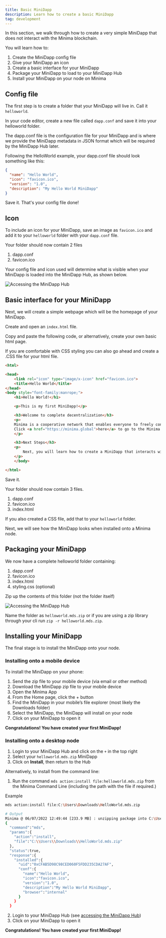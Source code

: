 ```yaml
---
title: Basic MiniDapp
description: Learn how to create a basic MiniDapp
tag: development
---
```


In this section, we walk through how to create a very simple MiniDapp that does not interact with the Minima blockchain.

You will learn how to:

1. Create the MiniDapp config file
2. Give your MiniDapp an icon
3. Create a basic interface for your MiniDapp
4. Package your MiniDapp to load to your MiniDapp Hub
5. Install your MiniDapp on your node on Minima

## Config file

The first step is to create a folder that your MiniDapp will live in. Call it `helloworld`.

In your code editor, create a new file called `dapp.conf` and save it into your helloworld folder.

The dapp.conf file is the configuration file for your MiniDapp and is where we provide the MiniDapp metadata in JSON format which will be required by the MiniDapp Hub later.

Following the HelloWorld example, your dapp.conf file should look something like this:

```json title="dapp.conf"
{
  "name": "Hello World",
  "icon": "favicon.ico",
  "version": "1.0",
  "description": "My Hello World MiniDapp"
}
```

Save it. That&apos;s your config file done!

## Icon

To include an icon for your MiniDapp, save an image as `favicon.ico` and add it to your `helloworld` folder with your `dapp.conf` file.

Your folder should now contain 2 files

1. dapp.conf
2. favicon.ico

Your config file and icon used will determine what is visible when your MiniDapp is loaded into the MiniDapp Hub, as shown below.

![Accessing the MiniDapp Hub](/img/runanode/mds_pendingicon.jpg)

## Basic interface for your MiniDapp

Next, we will create a simple webpage which will be the homepage of your MiniDapp.

Create and open an `index.html` file.

Copy and paste the following code, or alternatively, create your own basic html page.

If you are comfortable with CSS styling you can also go ahead and create a .CSS file for your html file.

```html title="index.html"
<html>

<head>
	<link rel="icon" type="image/x-icon" href="favicon.ico">
	<title>Hello World</title>
</head>
<body style="font-family:manrope;">
	<h1>Hello World!</h1>

	<p>This is my first MiniDapp!</p>

	<h3>Welcome to complete decentralization</h3>
	<p>
	Minima is a cooperative network that enables everyone to freely connect and prosper.<br></br>
	Click <a href="https://minima.global">here</a> to go to the Minima website.
	</p>

	<h3>Next Steps</h3>
	<p>
		Next, you will learn how to create a MiniDapp that interacts with the Minima Blockchain.
	</p>
	</body>

</html>
```

Save it.

Your folder should now contain 3 files.

1. dapp.conf
2. favicon.ico
3. index.html

If you also created a CSS file, add that to your `helloworld` folder.

Next, we will see how the MiniDapp looks when installed onto a Minima node.

## Packaging your MiniDapp

We now have a complete helloworld folder containing:

1. dapp.conf
2. favicon.ico
3. index.html
4. styling.css (optional)

Zip up the contents of this folder (not the folder itself)

![Accessing the MiniDapp Hub](/img/buildonminima/zipup.jpg)

Name the folder as `helloworld.mds.zip` or if you are using a zip library through your cli run `zip -r helloworld.mds.zip`.

## Installing your MiniDapp

The final stage is to install the MiniDapp onto your node.

### Installing onto a mobile device

To install the MiniDapp on your phone:

1. Send the zip file to your mobile device (via email or other method)
2. Download the MiniDapp zip file to your mobile device
3. Open the Minima App
4. From the Home page, click the + button
5. Find the MiniDapp in your mobile’s file explorer (most likely the Downloads folder)
6. Select the MiniDapp, the MiniDapp will install on your node
7. Click on your MiniDapp to open it

**Congratulations! You have created your first MiniDapp!**

### Installing onto a desktop node

1. Login to your MiniDapp Hub and click on the `+` in the top right
2. Select your `helloworld.mds.zip` MiniDapp
3. Click on **Install**, then return to the Hub

Alternatively, to install from the command line:

1. Run the command `mds action:install file:helloworld.mds.zip` from the Minima Command Line (including the path with the file if required.)

Example

```bash title="Terminal"
mds action:install file:C:\Users\Downloads\HelloWorld.mds.zip

# Output
Minima @ 06/07/2022 12:49:44 [233.9 MB] : unzipping package into C:\Users\minima\mds\web\0xCFAB5D98C98CED060F5FDD235CDA27AF
{
  "command":"mds",
  "params":{
    "action":"install",
    "file":"C:\\Users\\Downloads\\HelloWorld.mds.zip"
  },
  "status":true,
  "response":{
    "installed":{
      "uid":"0xCFAB5D98C98CED060F5FDD235CDA27AF",
      "conf":{
        "name":"Hello World",
        "icon":"favicon.ico",
        "version":"1.0",
        "description":"My Hello World MiniDapp",
        "browser":"internal"
      }
    }
  }
```

2. Login to your MiniDapp Hub (see [accessing the MiniDapp Hub](/docs/buildonminima/dapptutorial/accesshub))
3. Click on your MiniDapp to open it

**Congratulations! You have created your first MiniDapp!**
